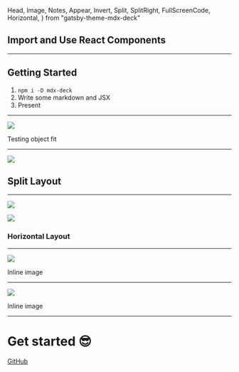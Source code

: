   Head,
  Image,
  Notes,
  Appear,
  Invert,
  Split,
  SplitRight,
  FullScreenCode,
  Horizontal,
} from "gatsby-theme-mdx-deck"


<Head>
  <title>mdx-deck</title>
  <meta
    name="twitter:card"
    content="summary_large_image"
  />
  <meta name="twitter:site" content="@jxnblk" />
  <meta name="twitter:title" content="mdx-deck" />
  <meta
    name="twitter:description"
    content="MDX-based presentation decks"
  />
  <meta
    name="twitter:image"
    content="https://jxnblk.com/mdx-deck/card.png"
  />
</Head>

## Import and Use React Components

<Counter />

---

## Getting Started

1. `npm i -D mdx-deck`
2. Write some markdown and JSX
3. Present

---

<Image
  src="https://source.unsplash.com/random/768x2048?new_york"
  size="contain"
/>

<Notes>Testing object fit</Notes>

---

<Split>

![](https://images.unsplash.com/photo-1462331940025-496dfbfc7564?new_york&w=2048&q=20)

## Split Layout

</Split>

---

<Horizontal>

![](https://source.unsplash.com/random/1024x768')

![](https://source.unsplash.com/random/1024x768')

### Horizontal Layout

</Horizontal>

---

![](https://images.unsplash.com/photo-1462331940025-496dfbfc7564?new_york&w=2048&h=1024&q=20&fit=crop)

Inline image

---

![](https://images.unsplash.com/photo-1462331940025-496dfbfc7564?new_york&w=2048&h=1024&q=20&fit=crop)

Inline image

---

# Get started :sunglasses:

[GitHub](https://github.com/jxnblk/mdx-deck)
